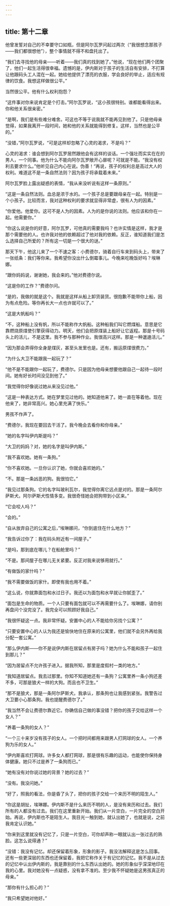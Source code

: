 ```yaml
---
---
---
```

title: 第十二章
---




他曾发誓对自己的不幸要守口如瓶，但是阿尔瓦罗问起过两次（“我很想念那孩子——我们都很想他”），整个事情就不得不和盘托出了。

“我们去寻找他的母亲——听着——我们真的找到她了。”他说，“现在他们两个团聚了，他们一起生活得很幸福。遗憾的是，伊内斯对于孩子的生活自有安排，不打算让他跟码头工人混在一起。她给他提供了漂亮的衣服，学会良好的举止，适应有规律的饮食。我想这样做很公平。”

当然很公平。他有什么权利抱怨？

“这件事对你来说肯定是个打击。”阿尔瓦罗说，“这小孩很特别。谁都能看得出来。你和他关系很亲密。”

“是啊，我们是有些难分难舍。可这也不等于说我就不能再见到他了。只是他母亲觉得，如果我离开一段时间，她和他的关系就能得到修复。这样，当然也是公平的。”

“没错，”阿尔瓦罗说，“可是这样却忽略了心灵的渴求，不是吗？”

心灵的渴求：谁会想到阿尔瓦罗居然跟他会有这样的谈话。一个强壮而实实在在的男人，一个同事。他为什么不能向阿尔瓦罗敞开心扉呢？可就是不能。“我没有权利去要求什么。”他听见自己内心在说。伪善！“再说，孩子的权利总是高过大人的权利。难道这不是一条自然法则？因为孩子将承载着未来。”

阿尔瓦罗脸上露出疑惑的表情，“我从来没听说有这样一条原则。”

“这是一条自然法则。血总是浓于水的。一个孩子总是要跟母亲在一起。特别是一个小孩子。比较而言，我对这种权利的要求就显得非常虚，很有人为的因素。”

“你爱他。他爱你。这可不是人为的因素。人为的是你说的法则。他应该和你在一起。他需要你。”

“你这么说是你的好意，阿尔瓦罗，可他真的需要我吗？也许实情是这样，我才是那个需要他的人。也许我对他的依赖超过了他对我的依赖。反正，谁知道我们是怎么选择自己所爱的？所有这一切是一个很大的谜。”

那天下午，他这儿来了一个不速之客：小费德尔，骑着自行车来到码头上，带来了一张纸条：我们等你来。我希望你没出什么倒霉事儿。今晚来吃晚饭好吗？埃琳娜。

“跟你妈妈说，谢谢她，我会来的。”他对费德尔说。

“这是你的工作？”费德尔问。

“是的，我做的就是这个。我就是这样从船上卸货装货。很抱歉不能带你上船，因为有点危险。等你再长大一点也许就可以了。”

“这是大帆船吗？”

“不，这种船上没有帆，所以不能称作大帆船。这种船我们叫它燃煤船。意思是它靠燃烧原煤使引擎获得动力。明天，他们会把原煤装上船好让它返程。那是十号码头上的活儿，不是这里。我不参与那种作业。我很高兴这样。那是一种邋遢活儿。”

“因为那会弄得你全身是煤灰，甚至头发里也是。还有，搬运原煤很费力。”

“为什么大卫不能跟我一起玩了？”

“他不是不能跟你一起玩了，费德尔。只是因为他母亲想要他跟自己一起待一段时间。她有好长时间没见到他了。”

“我觉得你好像说过她从来没见过他。”

“这是一种表达方式。她在梦里见过他的。她知道他来了。她一直在等着他。现在他来了，她非常高兴。她心里充满了快乐。”

男孩不作声了。

“费德尔，我现在要回去干活了。我今晚会去看你和你母亲。”

“她的名字叫伊内斯是吗？”

“大卫的妈妈？对，她的名字是叫伊内斯。”

“我不喜欢她。她有一条狗。”

“你不喜欢她。一旦你认识了她，你就会喜欢她的。”

“不。那是一条凶恶的狗。我很怕它。”

“我见过那条狗。它的名字叫玻利瓦尔，我觉得你离它远点是对的。那是一条阿尔萨斯犬。阿尔萨斯犬性情多变。我很奇怪她会把狗带到小区来。”

“它会咬人吗？”

“会的。”

“自从放弃自己的公寓之后，”埃琳娜问，“你到底住在什么地方？”

“我告诉过你了：我在码头附近有一间屋子。”

“是吗，那到底在哪儿？在船舱里吗？”

“不是。那间屋子在哪儿无关紧要。反正对我来说够用就行。”

“有做饭的家什吗？”

“我不需要做饭的家什。即使有我也用不着。”

“这么说，你就靠面包和水过日子。我还以为面包和水早就让你腻歪了。”

“面包是生命的物质。一个人只要有面包就可以不再需要什么了。埃琳娜，请你别再盘问个没完没了。我完全可以照顾好我自己。”

“我很怀疑这一点。我非常怀疑。安置中心的人不能给你另找个公寓？”

“只要安置中心的人认为我还是愉快地住在原来的公寓里，他们就不会另外再给我分配一套公寓。”

“那么伊内斯——你不是说伊内斯在居留点有房子吗？她为什么不能和孩子一起住到那儿？”

“因为居留点不允许孩子进入。据我所知，那里是度假村一类的地方。”

“我知道居留点。我去过那里。你知不知道她还有一条狗？公寓里养一条小狗还差不多，可那是狼犬一样的大狗。而且也不卫生。”

“那不是狼犬，那是一条阿尔萨斯犬。我承认，那条狗也让我感到紧张。我警告过大卫要小心那条狗。我也提醒费德尔了。”

“我当然不会让费德尔靠近它。你确信自己做的事没错？把你的孩子交给这样一个女人？”

“养着一条狗的女人？”

“一个三十来岁没有孩子的女人。一个把时间都用来跟男人打网球的女人。一个养狗为乐的女人。”

“伊内斯喜欢打网球。许多女人都打网球，那是很有乐趣的运动，也能使你保持身体健康。她只不过是养了一条狗而已。”

“她有没有对你说过她的背景？她的过去？”

“没有。我没问她。”

“好了，照我的看法，你是昏了头了，把你的孩子交给一个来历不明的陌生人。”

“你这是胡扯，埃琳娜。伊内斯不是什么来历不明的人，是没有来历和过去。我们所有的人都没有过去。我们在这里重新开始。我们从一片空白，一片完全的空白开始。再说，伊内斯也不是陌生人。我目光一触到她，就认出她了，也就是说，之前我肯定认识她。”

“你来到这里就没有记忆了，只是一片空白，可你却声称一眼就认出一张过去的熟脸。这怎么说得通？”

“没错：我没有记忆。却还保留着形象，形象的影子。我没法解释这是怎么回事。还有一些更深层的东西也还保留着，我把它称作关于有记忆的记忆。我不是从过去的记忆中认出伊内斯的，我是靠别的什么东西认出她的。她的形象似乎深深地印在我的心里。我对她没有一点疑惑，没有拿不准的。至少我不怀疑她是这男孩真正的母亲。”

“那你有什么担心的？”

“我只希望她对他好。”